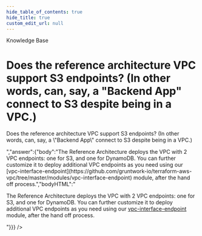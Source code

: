 ```yaml
---
hide_table_of_contents: true
hide_title: true
custom_edit_url: null
---
```



<CenterLayout>
<span className="searchCategory">Knowledge Base</span>
<h1>Does the reference architecture VPC support S3 endpoints? (In other words, can, say, a &quot;Backend App&quot; connect to S3 despite being in a VPC.)</h1>
<GitHub discussion={{"id":"D_kwDOF8slf84APGhL","number":320,"author":{"login":"marijakstrazdas"},"title":"Does the reference architecture VPC support S3 endpoints? (In other words, can, say, a \"Backend App\" connect to S3 despite being in a VPC.)","body":"Does the reference architecture VPC support S3 endpoints? (In other words, can, say, a \"Backend App\" connect to S3 despite being in a VPC.)","bodyHTML":"<p dir=\"auto\">Does the reference architecture VPC support S3 endpoints? (In other words, can, say, a \"Backend App\" connect to S3 despite being in a VPC.)</p>","answer":{"body":"The Reference Architecture deploys the VPC with 2 VPC endpoints: one for S3, and one for DynamoDB. You can further customize it to deploy additional VPC endpoints as you need using our [vpc-interface-endpoint](https://github.com/gruntwork-io/terraform-aws-vpc/tree/master/modules/vpc-interface-endpoint) module, after the hand off process.","bodyHTML":"<p dir=\"auto\">The Reference Architecture deploys the VPC with 2 VPC endpoints: one for S3, and one for DynamoDB. You can further customize it to deploy additional VPC endpoints as you need using our <a href=\"https://github.com/gruntwork-io/terraform-aws-vpc/tree/master/modules/vpc-interface-endpoint\">vpc-interface-endpoint</a> module, after the hand off process.</p>"}}} />

</CenterLayout>
  

<!-- ##DOCS-SOURCER-START
{
  "sourcePlugin": "github-discussions",
  "hash": "db721baf11b8f620028f0b89308973f5"
}
##DOCS-SOURCER-END -->
